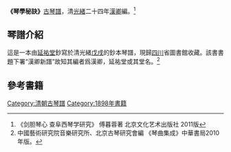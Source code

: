 '''《琴學秘訣》'''[[古琴譜|古琴譜]]，清[[光緒|光緒]]二十四年[[漢卿|漢卿]]編。<ref>《剑胆琴心 查阜西琴学研究》 傅暮蓉著 北京文化艺术出版社 2011版</ref>

==琴譜介紹==
這是一本由[[延祐堂|延祐堂]]鈔寫於清光緒[[戊戌|戊戌]]的鈔本琴譜，現歸[[四川|四川]]省圖書館收藏。該書書題下署“漢卿新譜”故知其編者爲漢卿，延祐堂或其堂名。<ref>中國藝術研究院音樂研究所、北京古琴研究會編 《琴曲集成》中華書局2010年版。</ref>

==參考書籍==
{{reflist}}
[[Category:清朝古琴譜|Category:清朝古琴譜]]
[[Category:1898年書籍|Category:1898年書籍]]
